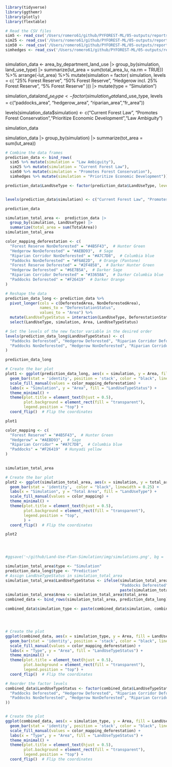 ```r
library(tidyverse)
library(ggthemr)
library(plotly)
library(flextable)
```

```r
# Read the CSV files
sim5 <- read_csv('/Users/romero61/github/PYFOREST-ML/05-outputs/reports/predictions-log-lut-areas/sim-5-log-lut-area-hectares.csv')
sim25 <- read_csv('/Users/romero61/github/PYFOREST-ML/05-outputs/reports/predictions-log-lut-areas/sim-25-log-lut-area-hectares.csv')
sim50 <- read_csv('/Users/romero61/github/PYFOREST-ML/05-outputs/reports/predictions-log-lut-areas/sim-50-log-lut-area-hectares.csv')
simhedges <- read_csv('/Users/romero61/github/PYFOREST-ML/05-outputs/reports/predictions-log-lut-areas/sim-hedges-log-lut-area-hectares.csv')



```



simulation_data <- area_by_department_land_use  |>
  group_by(simulation, land_use_type) |>
  summarize(lut_area = sum(total_area_lu, na.rm = TRUE)) %>%
      arrange(-lut_area) %>%
      mutate(simulation = factor(
        simulation,
        levels = c(
          "25% Forest Reserve",
          "50% Forest Reserve",
           "Hedgerow incl. 25% Forest Reserve",
          "5% Forest Reserve"
        ))) |> mutate(type = "Simulation")


simulation_data$land_use_type <- factor(simulation_data$land_use_type, levels = c("paddocks_area", "hedgerow_area", "riparian_area","fr_area"))


levels(simulation_data$simulation) <- c("Current Forest Law", "Promotes Forest Conservation","Prioritize Economic Development","Law Ambiguity") 

simulation_data



simulation_data |>
  group_by(simulation) |>
  summarize(tot_area = sum(lut_area))


```r
# Combine the data frames
prediction_data <- bind_rows(
  sim5 %>% mutate(simulation = "Law Ambiguity"),
  sim25 %>% mutate(simulation = "Current Forest Law"),
  sim50 %>% mutate(simulation = "Promotes Forest Conservation"),
  simhedges %>% mutate(simulation = "Prioritize Economic Development")) 

prediction_data$LandUseType <- factor(prediction_data$LandUseType, levels = c("Paddocks", "Hedgerow", "Riparian Corridor","Forest Reserve"))


levels(prediction_data$simulation) <- c("Current Forest Law", "Promotes Forest Conservation","Prioritize Economic Development","Law Ambiguity") 

prediction_data
```
```r
simulation_total_area <-  prediction_data |>
  group_by(simulation, LandUseType) |>
  summarize(total_area = sum(TotalArea))
simulation_total_area
```


```r
color_mapping_deforestation <- c(
  "Forest Reserve NonDeforested" = "#4B5F43",  # Hunter Green
  "Hedgerow NonDeforested" = "#AEBD93",  # Sage
  "Riparian Corridor NonDeforested" = "#A7C7D8",  # Columbia blue
  "Paddocks NonDeforested" = "#F6AE2D",  # Orange (Pantone)
  "Forest Reserve Deforested" = "#2F4858",  # Darker Hunter Green
  "Hedgerow Deforested" = "#6E7B5A",  # Darker Sage
  "Riparian Corridor Deforested" = "#33658A",  # Darker Columbia blue
  "Paddocks Deforested" = "#F26419"  # Darker Orange
)
```

```r
# Reshape the data
prediction_data_long <- prediction_data %>%
  pivot_longer(cols = c(DeforestedArea, NonDeforestedArea),
               names_to = "DeforestationStatus",
               values_to = "Area") %>%
  mutate(LandUseTypeStatus = interaction(LandUseType, DeforestationStatus, sep = " ")) |>
  select(LandUseType, simulation, Area, LandUseTypeStatus)

# Set the levels of the new factor variable in the desired order
levels(prediction_data_long$LandUseTypeStatus) <- c(
  "Paddocks Deforested", "Hedgerow Deforested", "Riparian Corridor Deforested", "Forest Reserve Deforested",
  "Paddocks NonDeforested", "Hedgerow NonDeforested", "Riparian Corridor NonDeforested", "Forest Reserve NonDeforested"
)

prediction_data_long
```





```r
# Create the bar plot
plot1 <- ggplot(prediction_data_long, aes(x = simulation, y = Area, fill = LandUseTypeStatus)) +
  geom_bar(stat = 'identity', position = 'stack', color = "black", linewidth = 0.25) +
  scale_fill_manual(values = color_mapping_deforestation) +
  labs(x = "Simulation", y = "Area", fill = "LandUseTypeStatus") +
  theme_minimal() +
  theme(plot.title = element_text(hjust = 0.5),
        plot.background = element_rect(fill = "transparent"),
        legend.position = "top") +
  coord_flip()  # Flip the coordinates

plot1
```



```r
color_mapping <- c(
  "Forest Reserve" = "#4B5F43",  # Hunter Green
  "Hedgerow" = "#AEBD93",  # Sage
  "Riparian Corridor" = "#A7C7D8",  # Columbia blue
  "Paddocks" = "#F26419"  # Hunyadi yellow
)
  
```





```r
simulation_total_area
```


```r
# Create the bar plot
plot2 <- ggplot(simulation_total_area, aes(x = simulation, y = total_area, fill = LandUseType)) +
  geom_bar(stat = 'identity',  color = "black", linewidth = 0.25) +
  labs(x = "Simulation", y = "Total Area", fill = "LandUseType") +
  scale_fill_manual(values = color_mapping) +
  theme_minimal() +
  theme(plot.title = element_text(hjust = 0.5),
        plot.background = element_rect(fill = "transparent"),
        legend.position = "top",
        ) +
  coord_flip()  # Flip the coordinates

plot2




#ggsave('~/github/Land-Use-Plan-Simulation/img/simulations.png', bg = 'transparent', width = 16, height = 9)

```

```r
simulation_total_area$type <- "Simulation"
prediction_data_long$type <- "Prediction"
# Assign LandUseTypeStatus in simulation_total_area
simulation_total_area$LandUseTypeStatus <- ifelse(simulation_total_area$LandUseType == "Paddocks", 
                                                  "Paddocks Deforested", 
                                                  paste(simulation_total_area$LandUseType, "NonDeforested"))
simulation_total_area$Area <- simulation_total_area$total_area
combined_data <- bind_rows(simulation_total_area, prediction_data_long)

combined_data$simulation_type <- paste(combined_data$simulation, combined_data$type)





```
```r
# Create the plot
ggplot(combined_data, aes(x = simulation_type, y = Area, fill = LandUseTypeStatus)) +
  geom_bar(stat = 'identity', position = 'stack', color = "black", linewidth = 0.25) +
  scale_fill_manual(values = color_mapping_deforestation) +
  labs(x = "Type", y = "Area", fill = "LandUseTypeStatus") +
  theme_minimal() +
  theme(plot.title = element_text(hjust = 0.5),
        plot.background = element_rect(fill = "transparent"),
        legend.position = "top") +
  coord_flip()  # Flip the coordinates


```
```r

# Reorder the factor levels
combined_data$LandUseTypeStatus <- factor(combined_data$LandUseTypeStatus, levels = c(
  "Paddocks Deforested", "Hedgerow Deforested", "Riparian Corridor Deforested", "Forest Reserve Deforested",
  "Paddocks NonDeforested", "Hedgerow NonDeforested", "Riparian Corridor NonDeforested", "Forest Reserve NonDeforested"
))


# Create the plot
ggplot(combined_data, aes(x = simulation_type, y = Area, fill = LandUseTypeStatus)) +
  geom_bar(stat = 'identity', position = 'stack', color = "black", linewidth = 0.25) +
  scale_fill_manual(values = color_mapping_deforestation) +
  labs(x = "Type", y = "Area", fill = "LandUseTypeStatus") +
  theme_minimal() +
  theme(plot.title = element_text(hjust = 0.5),
        plot.background = element_rect(fill = "transparent"),
        legend.position = "top") +
  coord_flip()  # Flip the coordinates

```

